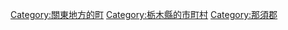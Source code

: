 {{Commonscat|Nasu, Tochigi}}
{{Catmore}}

{{DEFAULTSORT:Nasu}}
[[Category:關東地方的町|Category:關東地方的町]]
[[Category:栃木縣的市町村|Category:栃木縣的市町村]]
[[Category:那須郡|Category:那須郡]]